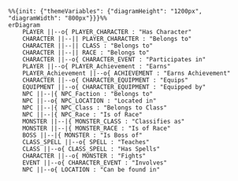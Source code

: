 ```mermaid
%%{init: {"themeVariables": {"diagramHeight": "1200px", "diagramWidth": "800px"}}}%%
erDiagram
    PLAYER ||--o{ PLAYER_CHARACTER : "Has Character"
    CHARACTER ||--|| PLAYER_CHARACTER : "Belongs to"
    CHARACTER ||--|| CLASS : "Belongs to"
    CHARACTER ||--|| RACE : "Belongs to"
    CHARACTER ||--o{ CHARACTER_EVENT : "Participates in"
    PLAYER ||--o{ PLAYER_Achievement : "Earns"
    PLAYER_Achievement ||--o{ ACHIEVEMENT : "Earns Achievement"
    CHARACTER ||--o{ CHARACTER_EQUIPMENT : "Equips"
    EQUIPMENT ||--o{ CHARACTER_EQUIPMENT : "Equipped by"
    NPC ||--|{ NPC_Faction : "Belongs to"
    NPC ||--o{ NPC_LOCATION : "Located in"
    NPC ||--|{ NPC_Class : "Belongs to Class"
    NPC ||--|{ NPC_Race : "Is of Race"
    MONSTER ||--|{ MONSTER_CLASS : "Classifies as"
    MONSTER ||--|{ MONSTER_RACE : "Is of Race"
    BOSS ||--|{ MONSTER : "Is Boss of"
    CLASS_SPELL ||--o{ SPELL : "Teaches"
    CLASS ||--o{ CLASS_SPELL : "Has Spells"
    CHARACTER ||--o{ MONSTER : "Fights"
    EVENT ||--o{ CHARACTER_EVENT : "Involves"
    NPC ||--o{ LOCATION : "Can be found in"


```



